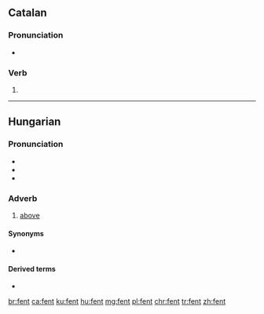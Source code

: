 ==Catalan==

===Pronunciation===
* {{rhymes|ent|lang=ca}}

===Verb===
{{head|ca|verb form}}

# {{ca-verb form of|t=pres|m=ptc|fer}}

----

==Hungarian==

===Pronunciation===
* {{IPA|/ˈfɛnt/|lang=hu}}
* {{audio|Hu-fent.ogg|Audio|lang=hu}}
* {{hyphenation|fent|lang=hu}}

===Adverb===
{{head|hu|adverb}}

# [[above]]

====Synonyms====
* {{l|hu|fenn}}

====Derived terms====
* {{l|hu|fenti}}

[[br:fent]]
[[ca:fent]]
[[ku:fent]]
[[hu:fent]]
[[mg:fent]]
[[pl:fent]]
[[chr:fent]]
[[tr:fent]]
[[zh:fent]]